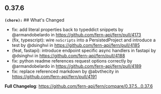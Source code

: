 ## 0.37.6
**`(chore):`** ## What's Changed
* fix: add literal properties back to typeddict snippets by @armandobelardo in https://github.com/fern-api/fern/pull/4173
* (fix, typescript): wire `noScripts` into a PersistedProject and introduce a test by @dsinghvi in https://github.com/fern-api/fern/pull/4185
* (feat, fastapi): introduce endpoint specific async handlers in fastapi by @dsinghvi in https://github.com/fern-api/fern/pull/4188
* fix: python readme references request options correctly by @armandobelardo in https://github.com/fern-api/fern/pull/4189
* fix: replace referenced markdown by @abvthecity in https://github.com/fern-api/fern/pull/4191


**Full Changelog**: https://github.com/fern-api/fern/compare/0.37.5...0.37.6

